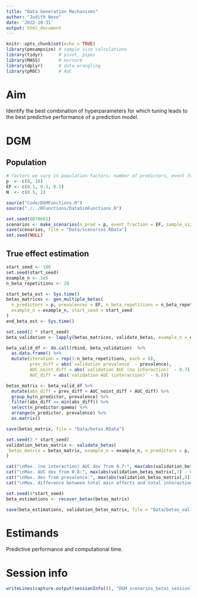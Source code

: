 ```yaml
---
title: "Data Generation Mechanisms"
author: "Judith Neve"
date: '2022-10-31'
output: html_document
---
```


```r
knitr::opts_chunk$set(echo = TRUE)
library(pmsampsize) # sample size calculations
library(tidyr)      # pivot, pipes
library(MASS)       # mvrnorm
library(dplyr)      # data wrangling
library(pROC)       # AUC
```

# Aim

Identify the best combination of hyperparameters for which tuning leads to the best predictive performance of a prediction model.

# DGM

## Population

```r
# factors we vary in population factors: number of predictors, event fraction, sample size
p  <- c(8, 16)
EF <- c(0.1, 0.3, 0.5)
N  <- c(0.5, 1)
```

```r
source("Code/DGMFunctions.R")
source("./../RFunctions/DataSimFunctions.R")
```

```r
set.seed(0070661)
scenarios <- make_scenarios(n_pred = p, event_fraction = EF, sample_size = N)
save(scenarios, file = "Data/scenarios.RData")
set.seed(NULL)
```

## True effect estimation

```r
start_seed <- 100
set.seed(start_seed)
example_n <- 1e5
n_beta_repetitions <- 20

start_beta_est <- Sys.time()
betas_matrices <- gen_multiple_betas(
  n_predictors = p, prevalences = EF, n_beta_repetitions = n_beta_repetitions,
  example_n = example_n, start_seed = start_seed
)
end_beta_est <- Sys.time()

set.seed(2 * start_seed)
beta_validation <- lapply(betas_matrices, validate_betas, example_n = example_n, n_predictors = p, prevalences = EF)

beta_valid_df <- do.call(rbind, beta_validation)  %>%
  as.data.frame() %>% 
  mutate(iteration = rep(1:n_beta_repetitions, each = 6),
         prev_diff = abs(`validation prevalence` - prevalence),
         AUC_noint_diff = abs(`validation AUC (no interaction)` - 0.7),
         AUC_diff = abs(`validation AUC (interaction)` - 0.8))

betas_matrix <- beta_valid_df %>% 
  mutate(abs_diff = prev_diff + AUC_noint_diff + AUC_diff) %>% 
  group_by(n_predictor, prevalence) %>% 
  filter(abs_diff == min(abs_diff)) %>% 
  select(n_predictor:gamma) %>%
  arrange(n_predictor, prevalence) %>%
  as.matrix()

save(betas_matrix, file = "Data/betas.RData")
```


```r
set.seed(3 * start_seed)
validation_betas_matrix <- validate_betas(
 betas_matrix = betas_matrix, example_n = example_n, n_predictors = p, prevalences = EF
)

cat("\nMax. (no interaction) AUC dev from 0.7:", max(abs(validation_betas_matrix[,6] - 0.7)))
cat("\nMax. AUC dev from 0.8:", max(abs(validation_betas_matrix[,7] - 0.8)))
cat("\nMax. dev from prevalence:", max(abs(validation_betas_matrix[,8] - c(rep(c(0.1, 0.3, 0.5), 2)))))
cat("\nMax. difference between total main effects and total interaction effects: ", abs(abs(betas_matrix[,1]*betas_matrix[,4]) - abs(betas_matrix[,1]*betas_matrix[,5]/4)) %>% max())
```


```r
set.seed(4*start_seed)
beta_estimations <- recover_betas(betas_matrix)

save(beta_estimations, validation_betas_matrix, file = "Data/betas_validation.RData")
```

# Estimands

Predictive performance and computational time.

# Session info

```r
writeLines(capture.output(sessionInfo()), "DGM_scenarios_betas_sessionInfo.txt")
```


